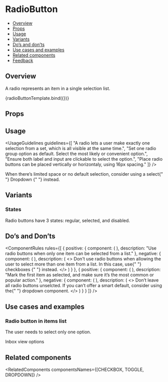 
<Meta title="Inputs/Radio Button" component={RadioButton} />

<!--- Component template -->


<!--- Component documentation -->

# RadioButton

- [Overview](#overview)
- [Props](#props)
- [Usage](#usage)
- [Variants](#variants)
- [Do’s and don’ts](#dos-and-donts)
- [Use cases and examples](#use-cases-and-examples)
- [Related components](#related-components)
- [Feedback](#feedback)

## Overview

A radio represents an item in a single selection list.

<Canvas>
  <Story name="Overview" args={{ text: "Selection" }}>
    {radioButtonTemplate.bind({})}
  </Story>
</Canvas>

## Props

<ArgsTable of={RadioButton} />

## Usage

<UsageGuidelines
  guidelines={[
    "A radio lets a user make exactly one selection from a set, which is all visible at the same time.",
    "Set one radio group option as default. Select the most likely or convenient option.",
    "Ensure both label and input are clickable to select the option.",
    "Place radio buttons  can be placed vertically or horizontaly, using 16px spacing."
  ]}
/>

<Tip>
  When there’s limited space or no default selection, consider using a select{" "}
  <Link href="/?path=/docs/inputs-dropdown--overview" size={Link.sizes.SMALL} withoutSpacing>
    Dropdown
  </Link>{" "}
  instead.
</Tip>

## Variants

### States

Radio buttons have 3 states: regular, selected, and disabled.

<Canvas>
  <Story name="States">
    <RadioButton text="Regular" />
    <RadioButton text="Selected" checked />
    <RadioButton text="Disabled" disabled />
  </Story>
</Canvas>

## Do’s and Don’ts

<ComponentRules
  rules={[
    {
      positive: {
        component: (
          <DialogContentContainer className="monday-style-radio-buttons_wrapper">
            <RadioButton text="Item 1" name="radio-buttons-group-1" />
            <RadioButton text="Item 2" name="radio-buttons-group-1" checked />
          </DialogContentContainer>
        ),
        description: "Use radio buttons when only one item can be selected from a list."
      },
      negative: {
        component: (
          <DialogContentContainer className="monday-style-radio-buttons_wrapper">
            <RadioButton text="Item 1" checked />
            <RadioButton text="Item 2" checked />
          </DialogContentContainer>
        ),
        description: (
          <>
            Don't use radio buttons when allowing the user to select more than one item from a list. In this case, use{" "}
            <Link href="/?path=/docs/inputs-checkbox--overview" withoutSpacing>
              checkboxes
            </Link>{" "}
            instead.
          </>
        )
      }
    },
    {
      positive: {
        component: (
          <DialogContentContainer className="monday-style-radio-buttons_wrapper">
            <RadioButton text="Item 1" name="radio-buttons-group-2" checked />
            <RadioButton text="Item 2" name="radio-buttons-group-2" />
            <RadioButton text="Item 3" name="radio-buttons-group-2" />
          </DialogContentContainer>
        ),
        description: "Mark the first item as selected, and make sure it’s the most common or popular action."
      },
      negative: {
        component: (
          <DialogContentContainer className="monday-style-radio-buttons_wrapper">
            <RadioButton text="Item 1" name="radio-buttons-group-3" />
            <RadioButton text="Item 2" name="radio-buttons-group-3" />
            <RadioButton text="Item 3" name="radio-buttons-group-3" />
          </DialogContentContainer>
        ),
        description: (
          <>
            Don’t leave all radio buttons unselcted. If you can’t offer a smart default, consider using the{" "}
            <Link href="/?path=/docs/inputs-dropdown--overview" withoutSpacing>
              dropdown component.
            </Link>
          </>
        )
      }
    }
  ]}
/>

## Use cases and examples

### Radio button in items list

The user needs to select only one option.

<Canvas>
  <Story name="Radio button in items list" play={clickRadioButton}>
    <div className="monday-style-radio-buttons_wrapper-column">
      <div>Inbox view options</div>
      <RadioButton text="Inbox updates" name="radio-buttons-group-4" checked />
      <RadioButton text="I was mentioned" name="radio-buttons-group-4" />
      <RadioButton text="All updates" name="radio-buttons-group-4" />
    </div>
  </Story>
</Canvas>

## Related components

<RelatedComponents componentsNames={[CHECKBOX, TOGGLE, DROPDOWN]} />
